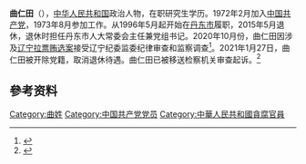 {{Infobox_Person
| 姓名     = 曲仁田
| 職務     = 
| 時期     = 
| 性別     = 男
| 原名     = 
| 異名     = 
| 筆名     = 
| 字       = 
| 號       = 
| 籍貫     = 
| 出生     = 1953年
| 出生地點 =
| 逝世     = 
| 逝世地點 =  
| 居處     = 
| 職業     = 政府官员
| 教育程度 = 在职研究生
| 母校     = 
| 政党     = {{CPC}}（被开除）
| 國籍     = {{PRC}}
| 種族     = [[汉族|汉族]]
| 語言     = [[汉语|汉语]]
| 政黨     = 
| 宗教信仰 = [[共产主义|共产主义]]
| 配偶     = 
| 子女     = 
| 親屬     = 
| 簽名     = 
}}
'''曲仁田'''（{{bd|1953年|}}），[[中华人民共和国|中华人民共和国]]政治人物，在职研究生学历。1972年2月加入[[中国共产党|中国共产党]]，1973年8月参加工作。从1996年5月起开始在[[丹东市|丹东市]]履职，2015年5月退休，退休时担任丹东市人大常委会主任兼党组书记。2020年10月份，曲仁田因涉及[[辽宁拉票贿选案|辽宁拉票贿选案]]接受辽宁纪委监委纪律审查和监察调查<ref>{{Cite web|title=丹东市人大常委会原党组书记、主任曲仁田 涉嫌严重违纪违法接受纪律审查和监察调查|url=https://m.youku.com/video/id_XNDkwNzIzMDEwNA==?&source=https%3A%2F%2Fm.baidu.com%2Ffrom%3D1001192y%2Fbd_page_type%3D1%2Fssid%3D0%2Fuid%3D0%2Fpu%3Dusm%25403%252Csz%2540320_1001%252Cta%2540iphone_2_9.0_24_83.0%2Fbaiduid%3D7B071CA830458A52A0788D3FFC0CE086%2Fw%3D0_10_%2Ft%3Diphone%2Fl%3D1%2Ftc%3Fclk_type%3D1%26vit%3Dosres%26l%3D1%26baiduid%3D7B071CA830458A52A0788D3FFC0CE086%26t%3Diphone%26ref%3Dwww_iphone%26from%3D1001192y%26ssid%3D0%26lid%3D11274317603216342377%26bd_page_type%3D1%26pu%3Dusm%25403%252Csz%2540320_1001%252Cta%2540iphone_2_9.0_24_83.0%26order%3D2%26fm%3Dalop%26cyc%3D1%26isAtom%3D1%26is_baidu%3D0%26tj%3Dvid_fourfold_2_0_10_lNaN%26hwj%3D1636825297978304%26clk_info%3D%257B%2522tplname%2522%253A%2522vid_fourfold%2522%252C%2522srcid%2522%253A4295%252C%2522seClickID%2522%253A%25225175d66f8950dee2%2522%252C%2522t%2522%253A1611792164988%252C%2522xpath%2522%253A%2522div-div-div-article(vid_fourfold_title_more)-section-div-div-div-div-div-div-div2-div-div-div-div-div-div(subpos3)-a-div-div-div-div3%2522%257D%26wd%3D%26eqid%3D9c766c2050a4bd69100000026011fd63%26w_qd%3DIlPT2AEptyoA_ykztxId5AGvC6K%26bdver%3D2%26tcplug%3D1%26dict%3D-1%26sec%3D9719%26di%3D56cb92a877005710%26bdenc%3D1%26tch%3D124.763.129.873.2.642%26nsrc%3D0Gf3DvcJGCZ4hdE25znhQ2aJNqqKgvVGICmhduw1a8m%252FFgRzDDQR%252F8GDMZ%252BdslbwH23zgVAKtO5nOwHNOfceyFubRQDwoXxQzdS9Dg9NOZ7IxUj%252F5HvNXkYyy%252F8nWjHr&refer=seo_operation.liuxiao.liux_00003303_3000_Qzu6ve_19042900|accessdate=2021-01-28|author=|date=|format=|publisher=辽宁新闻|language=}}</ref>。2021年1月27日，曲仁田被开除党籍，取消退休待遇。曲仁田已被移送检察机关审查起诉。<ref>{{Cite web|title=辽宁丹东市人大常委会原主任曲仁田被开除党籍：违规干预司法活动，徇私枉法|url=https://baijiahao.baidu.com/s?id=1690009604665093426&wfr=spider&for=pc&searchword=%E6%9B%B2%E4%BB%81%E7%94%B0|accessdate=2021-01-28|author=|date=2021-01-27|format=|publisher=界面新闻|language=}}</ref>

==參考资料==
{{reflist}}

[[Category:曲姓|Category:曲姓]]
[[Category:中国共产党党员|Category:中国共产党党员]]
[[Category:中華人民共和國貪腐官員|Category:中華人民共和國貪腐官員]]
{{bio-stub}}